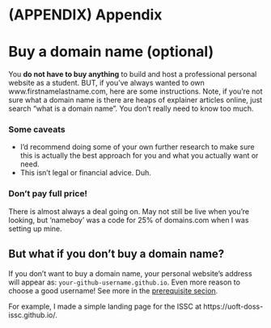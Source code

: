 # (APPENDIX) Appendix {-}

# Buy a domain name (optional) {#domain}

You __do not have to buy anything__ to build and host a professional personal website as a student. BUT, if you've always wanted to own www.firstnamelastname.com, here are some instructions. Note, if you're not sure what a domain name is there are heaps of explainer articles online, just search "what is a domain name". You don't really need to know too much.

### Some caveats

- I'd recommend doing some of your own further research to make sure this is actually the best approach for you and what you actually want or need.
- This isn't legal or financial advice. Duh. 


### Don't pay full price! 

There is almost always a deal going on. May not still be live when you're looking, but 'nameboy' was a code for 25% of domains.com when I was setting up mine.

## But what if you don't buy a domain name?

If you don't want to buy a domain name, your personal website's address will appear as: `your-github-username.github.io`. Even more reason to choose a good username! See more in the [prerequisite secion](#prereqs).

For example, I made a simple landing page for the ISSC at https://uoft-doss-issc.github.io/.
